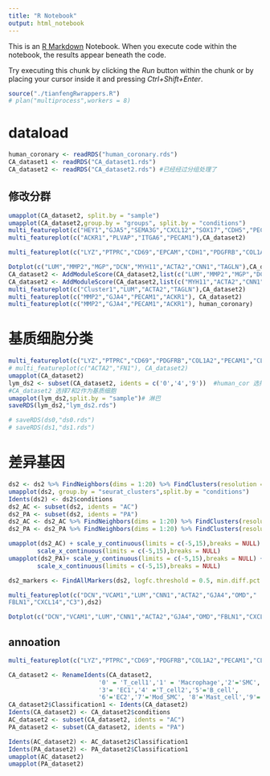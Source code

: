 ```yaml
---
title: "R Notebook"
output: html_notebook
---
```


This is an [R Markdown](http://rmarkdown.rstudio.com) Notebook. When you execute code within the notebook, the results appear beneath the code. 

Try executing this chunk by clicking the *Run* button within the chunk or by placing your cursor inside it and pressing *Ctrl+Shift+Enter*. 

```r
source("./tianfengRwrappers.R")
# plan("multiprocess",workers = 8)
```

# dataload
```r
human_coronary <- readRDS("human_coronary.rds")
CA_dataset1 <- readRDS("CA_dataset1.rds")
CA_dataset2 <- readRDS("CA_dataset2.rds") #已经经过分组处理了
```

## 修改分群
```r
umapplot(CA_dataset2, split.by = "sample")
umapplot(CA_dataset2,group.by = "groups", split.by = "conditions")
multi_featureplot(c("HEY1","GJA5","SEMA3G","CXCL12","SOX17","CDH5","PECAM1"),CA_dataset2)
multi_featureplot(c("ACKR1","PLVAP","ITGA6","PECAM1"),CA_dataset2)
```
```r
multi_featureplot(c("LYZ","PTPRC","CD69","EPCAM","CDH1","PDGFRB","COL1A2","PECAM1","CLDN5"),CA_dataset2)

Dotplot(c("LUM","MMP2","MGP","DCN","MYH11","ACTA2","CNN1","TAGLN"),CA_dataset2) #cluster 7 细胞可以被认为是modulated SMCs
CA_dataset2 <- AddModuleScore(CA_dataset2,list(c("LUM","MMP2","MGP","DCN")))
CA_dataset2 <- AddModuleScore(CA_dataset2,list(c("MYH11","ACTA2","CNN1","TAGLN")))
multi_featureplot(c("Cluster1","LUM","ACTA2","TAGLN"),CA_dataset2)
multi_featureplot(c("MMP2","GJA4","PECAM1","ACKR1"), CA_dataset2)
multi_featureplot(c("MMP2","GJA4","PECAM1","ACKR1"), human_coronary)

```
# 基质细胞分类
```r
multi_featureplot(c("LYZ","PTPRC","CD69","PDGFRB","COL1A2","PECAM1","CLDN5"), CA_dataset2)
# multi_featureplot(c("ACTA2","FN1"), CA_dataset2)
umapplot(CA_dataset2)
lym_ds2 <- subset(CA_dataset2, idents = c('0','4','9'))  #human_cor 选择0 3 4  CA_dataset1 选择0，4作为基质细胞 CA_dataset2 选择7和2作为基质细胞 myeloid CA_dataset2 1
#CA_dataset2 选择7和2作为基质细胞
umapplot(lym_ds2,split.by = "sample")# 淋巴
saveRDS(lym_ds2,"lym_ds2.rds")

# saveRDS(ds0,"ds0.rds")
# saveRDS(ds1,"ds1.rds")
```

# 差异基因
```r
ds2 <- ds2 %>% FindNeighbors(dims = 1:20) %>% FindClusters(resolution = 0.1)
umapplot(ds2, group.by = "seurat_clusters",split.by = "conditions")
Idents(ds2) <- ds2$conditions
ds2_AC <- subset(ds2, idents = "AC")
ds2_PA <- subset(ds2, idents = "PA")
ds2_AC <- ds2_AC %>% FindNeighbors(dims = 1:20) %>% FindClusters(resolution = 0.1)
ds2_PA <- ds2_PA %>% FindNeighbors(dims = 1:20) %>% FindClusters(resolution = 0.1)

umapplot(ds2_AC) + scale_y_continuous(limits = c(-5,15),breaks = NULL) +
        scale_x_continuous(limits = c(-5,15),breaks = NULL)
umapplot(ds2_PA)+ scale_y_continuous(limits = c(-5,15),breaks = NULL) +
        scale_x_continuous(limits = c(-5,15),breaks = NULL)

ds2_markers <- FindAllMarkers(ds2, logfc.threshold = 0.5, min.diff.pct = 0.3)

multi_featureplot(c("DCN","VCAM1","LUM","CNN1","ACTA2","GJA4","OMD","	
FBLN1","CXCL14","C3"),ds2)

Dotplot(c("DCN","VCAM1","LUM","CNN1","ACTA2","GJA4","OMD","FBLN1","CXCL14","C3"),ds2)
```
## annoation
```r
multi_featureplot(c("LYZ","PTPRC","CD69","PDGFRB","COL1A2","PECAM1","CLDN5"), CA_dataset2)
```
```r
CA_dataset2 <- RenameIdents(CA_dataset2,
                         '0' = 'T_cell1','1' = 'Macrophage','2'='SMC',
                         '3'= 'EC1','4' ='T_cell2','5'='B_cell',
                         '6'='EC2','7'='Mod_SMC', '8'='Mast_cell','9'='T_cell3','10'='B_cell')
CA_dataset2$Classification1 <- Idents(CA_dataset2)
Idents(CA_dataset2) <- CA_dataset2$conditions
AC_dataset2 <- subset(CA_dataset2, idents = "AC")
PA_dataset2 <- subset(CA_dataset2, idents = "PA")

Idents(AC_dataset2) <- AC_dataset2$Classification1
Idents(PA_dataset2) <- PA_dataset2$Classification1
umapplot(AC_dataset2)
umapplot(PA_dataset2)
```


